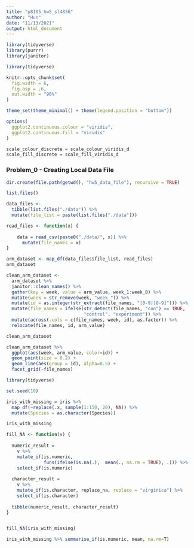 ```yaml
---
title: "p8105_hw5_sl4836"
author: "Hun"
date: "11/13/2021"
output: html_document
---
```


```r
library(tidyverse)
library(purrr)
library(janitor)
```

```r
library(tidyverse)

knitr::opts_chunk$set(
  fig.width = 6,
  fig.asp = .6,
  out.width = "90%"
)

theme_set(theme_minimal() + theme(legend.position = "bottom"))

options(
  ggplot2.continuous.colour = "viridis",
  ggplot2.continuous.fill = "viridis"
)

scale_colour_discrete = scale_colour_viridis_d
scale_fill_discrete = scale_fill_viridis_d
```


### Problem_0 - Creating Local Data File
```r
dir.create(file.path(getwd(), "hw5_data_file"), recursive = TRUE)

list.files()
```
```r
data_files <- 
  tibble(list.files("./data")) %>%
  mutate(file_list = paste(list.files("./data")))
```


```r
read_files <- function(x) {
  
    data = read_csv(paste0("./data/", x)) %>%
      mutate(file_names = x)
}

arm_dataset <- map_df(data_files$file_list, read_files) 
arm_dataset
```
```r
clean_arm_dataset <-
  arm_dataset %>%
  janitor::clean_names() %>%
  gather(key = week, value = arm_value, week_1:week_8) %>%
  mutate(week = str_remove(week, "week_")) %>%
  mutate(id = as.integer(str_extract(file_names, "[0-9][0-9]"))) %>%
  mutate(file_names = ifelse(str_detect(file_names, "con") == TRUE,
                             "control", "experiment")) %>%
  mutate(across(.cols = c(file_names, week, id), as.factor)) %>%
  relocate(file_names, id, arm_value)

clean_arm_dataset
```

```r
clean_arm_dataset %>%
  ggplot(aes(week, arm_value, color=id)) + 
  geom_point(size = 0.2) + 
  geom_line(aes(group = id), alpha=0.5) +
  facet_grid(~file_names)
```

```r
library(tidyverse)

set.seed(10)

iris_with_missing = iris %>% 
  map_df(~replace(.x, sample(1:150, 20), NA)) %>%
  mutate(Species = as.character(Species))

iris_with_missing
```


```r
fill_NA <- function(v) {
  
  numeric_result = 
    v %>%  
    mutate_if(is.numeric, 
              funs(ifelse(is.na(.),  mean(., na.rm = TRUE), .))) %>%
    select_if(is.numeric)
                    
  character_result = 
    v %>% 
    mutate_if(is.character, replace_na, replace = "virginica") %>% 
    select_if(is.character)
  
  tibble(numeric_result, character_result)
}


fill_NA(iris_with_missing)

iris_with_missing %>% summarise_if(is.numeric, mean, na.rm=T)
```






